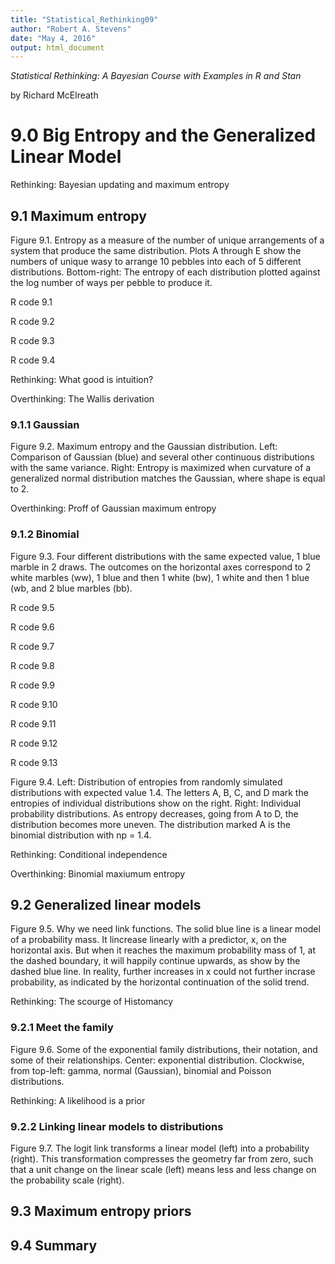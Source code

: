 ```yaml
---
title: "Statistical_Rethinking09"
author: "Robert A. Stevens"
date: "May 4, 2016"
output: html_document
---
```


*Statistical Rethinking: A Bayesian Course with Examples in R and Stan*

by Richard McElreath

# 9.0 Big Entropy and the Generalized Linear Model  

Rethinking: Bayesian updating and maximum entropy

## 9.1 Maximum entropy  

Figure 9.1. Entropy as a measure of the number of unique arrangements of a system that produce the same distribution. Plots A through E show the numbers of unique wasy to arrange 10 pebbles into each of 5 different distributions. Bottom-right: The entropy of each distribution plotted against the log number of ways per pebble to produce it.

R code 9.1

R code 9.2

R code 9.3

R code 9.4

Rethinking: What good is intuition?

Overthinking: The Wallis derivation

### 9.1.1 Gaussian

Figure 9.2. Maximum entropy and the Gaussian distribution. Left: Comparison of Gaussian (blue) and several other continuous distributions with the same variance. Right: Entropy is maximized when curvature of a generalized normal distribution matches the Gaussian, where shape is equal to 2.

Overthinking: Proff of Gaussian maximum entropy

### 9.1.2 Binomial

Figure 9.3. Four different distributions with the same expected value, 1 blue marble in 2 draws. The outcomes on the horizontal axes correspond to 2 white marbles (ww), 1 blue and then 1 white (bw), 1 white and then 1 blue (wb, and 2 blue marbles (bb).

R code 9.5

R code 9.6

R code 9.7

R code 9.8

R code 9.9

R code 9.10

R code 9.11

R code 9.12

R code 9.13

Figure 9.4. Left: Distribution of entropies from randomly simulated distributions with expected value 1.4. The letters A, B, C, and D mark the entropies of individual distributions show on the right. Right: Individual probability distributions. As entropy decreases, going from A to D, the distribution becomes more uneven. The distribution marked A is the binomial distribution with np = 1.4.

Rethinking: Conditional independence

Overthinking: Binomial maxiumum entropy

## 9.2 Generalized linear models  

Figure 9.5. Why we need link functions. The solid blue line is a linear model of a probability mass. It lincrease linearly with a predictor, x, on the horizontal axis. But when it reaches the maximum probability mass of 1, at the dashed boundary, it will happily continue upwards, as show by the dashed blue line. In reality, further increases in x could not further incrase probability, as indicated by the horizontal continuation of the solid trend.

Rethinking: The scourge of Histomancy

### 9.2.1 Meet the family

Figure 9.6. Some of the exponential family distributions, their notation, and some of their relationships. Center: exponential distribution. Clockwise, from top-left: gamma, normal (Gaussian), binomial and Poisson distributions.

Rethinking: A likelihood is a prior

### 9.2.2 Linking linear models to distributions

Figure 9.7. The logit link transforms a linear model (left) into a probability (right). This transformation compresses the geometry far from zero, such that a unit change on the linear scale (left) means less and less change on the probability scale (right).

## 9.3 Maximum entropy priors  

## 9.4 Summary  
